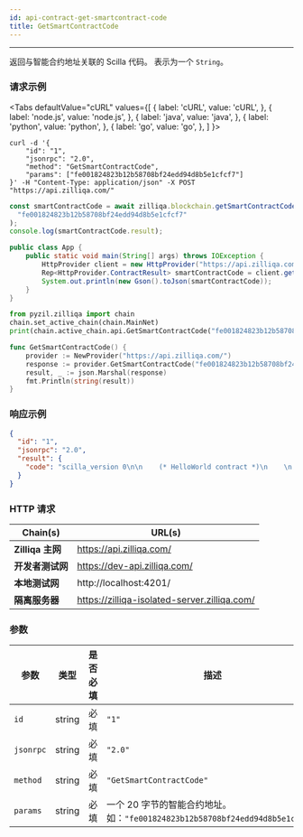 ```yaml
---
id: api-contract-get-smartcontract-code
title: GetSmartContractCode
---
```


---
返回与智能合约地址关联的 Scilla 代码。 表示为一个 `String`。

### 请求示例



<Tabs
  defaultValue="cURL"
  values={[
    { label: 'cURL', value: 'cURL', },
    { label: 'node.js', value: 'node.js', },
    { label: 'java', value: 'java', },
    { label: 'python', value: 'python', },
    { label: 'go', value: 'go', },
  ]
}>

<TabItem value="cURL">

```shell
curl -d '{
    "id": "1",
    "jsonrpc": "2.0",
    "method": "GetSmartContractCode",
    "params": ["fe001824823b12b58708bf24edd94d8b5e1cfcf7"]
}' -H "Content-Type: application/json" -X POST "https://api.zilliqa.com/"
```
</TabItem>
<TabItem value="node.js">

```js
const smartContractCode = await zilliqa.blockchain.getSmartContractCode(
  "fe001824823b12b58708bf24edd94d8b5e1cfcf7"
);
console.log(smartContractCode.result);
```
</TabItem>
<TabItem value="java">

```java
public class App {
    public static void main(String[] args) throws IOException {
        HttpProvider client = new HttpProvider("https://api.zilliqa.com");
        Rep<HttpProvider.ContractResult> smartContractCode = client.getSmartContractCode("fe001824823b12b58708bf24edd94d8b5e1cfcf7");
        System.out.println(new Gson().toJson(smartContractCode));
    }
}
```
</TabItem>

<TabItem value="python">

```python
from pyzil.zilliqa import chain
chain.set_active_chain(chain.MainNet)
print(chain.active_chain.api.GetSmartContractCode("fe001824823b12b58708bf24edd94d8b5e1cfcf7"))
```
</TabItem>

<TabItem value="go">

```go
func GetSmartContractCode() {
	provider := NewProvider("https://api.zilliqa.com/")
	response := provider.GetSmartContractCode("fe001824823b12b58708bf24edd94d8b5e1cfcf7")
	result, _ := json.Marshal(response)
	fmt.Println(string(result))
}
```
</TabItem>
</Tabs>

### 响应示例

```json
{
  "id": "1",
  "jsonrpc": "2.0",
  "result": {
    "code": "scilla_version 0\n\n    (* HelloWorld contract *)\n    \n    import ListUtils\n    \n    (***************************************************)\n    (*               Associated library                *)\n    (***************************************************)\n    library HelloWorld\n    \n    let one_msg = \n      fun (msg : Message) => \n      let nil_msg = Nil {Message} in\n      Cons {Message} msg nil_msg\n    \n    let not_owner_code = Int32 1\n    let set_hello_code = Int32 2\n    \n    (***************************************************)\n    (*             The contract definition             *)\n    (***************************************************)\n    \n    contract HelloWorld\n    (owner: ByStr20)\n    \n    field welcome_msg : `String` = \"\"\n    \n    transition setHello (msg : `String`)\n      is_owner = builtin eq owner _sender;\n      match is_owner with\n      | False =>\n        msg = {_tag : \"Main\"; _recipient : _sender; _amount : Uint128 0; code : not_owner_code};\n        msgs = one_msg msg;\n        send msgs\n      | True =>\n        welcome_msg := msg;\n        msg = {_tag : \"Main\"; _recipient : _sender; _amount : Uint128 0; code : set_hello_code};\n        msgs = one_msg msg;\n        send msgs\n      end\n    end\n    \n    \n    transition getHello ()\n        r <- welcome_msg;\n        e = {_eventname: \"getHello()\"; msg: r};\n        event e\n    end"
  }
}
```

### HTTP 请求

| Chain(s)              | URL(s)                       |
| --------------------- | ---------------------------- |
| **Zilliqa 主网**   | https://api.zilliqa.com/     |
| **开发者测试网** | https://dev-api.zilliqa.com/ |
| **本地测试网**     | http://localhost:4201/       |
| **隔离服务器**   | https://zilliqa-isolated-server.zilliqa.com/ |

### 参数

| 参数 | 类型   | 是否必填 | 描述                                                                                      |
| --------- | ------ | -------- | ------------------------------------------------------------------------------------------------ |
| `id`      | string | 必填 | `"1"`                                                                                            |
| `jsonrpc` | string | 必填 | `"2.0"`                                                                                          |
| `method`  | string | 必填 | `"GetSmartContractCode"`                                                                         |
| `params`  | string | 必填 | 一个 20 字节的智能合约地址。 <br/>如：`"fe001824823b12b58708bf24edd94d8b5e1cfcf7"` |